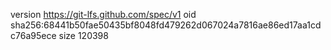 version https://git-lfs.github.com/spec/v1
oid sha256:68441b50fae50435bf8048fd479262d067024a7816ae86ed17aa1cdc76a95ece
size 120398
